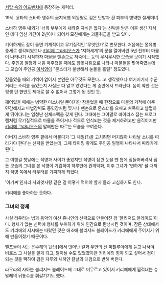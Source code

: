 [[서랍 속의 어드벤처]]에 등장하는 캐릭터.

19세. 윤타의 스바하 영주의 금지옥엽 외동딸로 검은 단발과 흰 피부의 병약한 절세미녀.

스바하 영주 내외가 '너희 부부에게 내려줄 자식은 없다'는 신탁을 받은 이후 생긴 자식인 데다 임신 기간이 2년이나 되어서 모친에게는 괴물취급을 받고 있다.

기이하게도 잠이 들면 기계적이고 무기질적인 '무엇인가'로 변모한다. 처음에는 몽유병 증세로 생각되었으나 [[키리에 그라티오스]]가 '지하세계'의 문을 열어버린 5년 전부터 마물이 나타나기 시작하자 마물을 맨손으로 쳐죽이는 등의 무시무시한 모습을 보이기 시작했다. 주인공 일행과 처음 마주쳤을 때에도 잠옷차림으로 나타나 마물들을 찢어죽였는데 그 모습이 주인공 [[이석영]]이 "몬스터가 불쌍해서 눈물을 흘릴" 정도였다.

잠들었을 때의 기억이 없어서 본인은 아무것도 모른다...고 생각했으나 여기저기서 수군거리는 소리를 들었는지 사실은 다 알고 있었다는 게 중반에서 드러난다. 몸이 약한 것은 평생 단 한번도 제대로 잘 수 없어서 그렇게 된 것인 듯.

깨어있을 때에는 병약한 미소녀일 뿐이지만 잠들었을 때 한정으로 마물의 기척에 아주 민감해지고 마법장벽도 종잇장처럼 찢거나 맨손으로 몬스터를 으깨고 쳐죽이고 날렵하게 뛰어다니는 엄청난 신체스펙을 갖게 된다. 그때에는 그야말로 바이러스 잡는 프로그램처럼 무기질적으로 마물을 죽이거나 적으로 인식되는 것을 제거하려고만 움직이지만 [[키리에 그라티오스]]의 말에만은 따르는 모습을 보여준다.

아버지 스바하 영주 곁에서 머물다가 '그 체질(?)을 고치려면 머지않아 나타날 소녀를 따라가야 한다'는 신탁을 받았는데, 그때 타이밍 좋게도 주인공 일행이 나타나서 따라가게 된다.

그 여행길 첫날에는 석영과 사이가 좋았지만 석영이 잠깐 눈을 뗀 틈에 잠들어버려서 잠든 모습의 그녀를 본 석영이 기겁하여 하루만에 관계악화, 이후 그녀가 '변하게' 될 때까지 석영 쪽에서 라우라를 기피하게 되었다.

'아가씨'인지라 사과엿사탕 같은 걸 어떻게 먹어야 할지 몰라 고심하기도 한다.

키리에를 좋아하는 듯하다.



=== 그녀의 정체 ===

사실 라우라는 법과 음악의 여신 쥬나인의 신력으로 만들어진 검 '블리저드 블레이드'이다. 형체가 없는 신력에 형체를 부여하기 위해 인간으로 탄생시킨 것이며, 잠든 상태에서도 키리에의 지시에는 따랐던 것은 애초에 블리저드 블레이드가 키리에에게 주어지기 위해 만들어졌기 때문이다.

엘프들이 사는 은수해의 뒷산[]에서 벗어난 길과 우연의 신 마할루이에게 듣고 나서야 비로소 그 사실을 알게 되고, 달아날 수도 있었겠지만 키리에의 힘이 되고 싶어서 검이 되는 것을 택하여 검은 자루와 새하얀 칼날의 대검으로 변해 버린다.

라우라의 자아는 블리저드 블레이드에 그대로 머무르고 있어서 키리에에게 찝적대는 슈왈레의 뒤통수를 휘갈기기도 했다.

